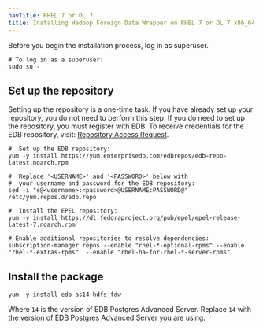 ```yaml
---
navTitle: RHEL 7 or OL 7
title: Installing Hadoop Foreign Data Wrapper on RHEL 7 or OL 7 x86_64
---
```


Before you begin the installation process, log in as superuser.

```shell
# To log in as a superuser:
sudo su -
```

## Set up the repository

Setting up the repository is a one-time task. If you have already set up your repository, you do not need to perform this step. If you do need to set up the repository, you must register with EDB. To receive credentials for the EDB repository, visit: [Repository Access Request](https://www.enterprisedb.com/repository-access-request).

```shell
#  Set up the EDB repository:
yum -y install https://yum.enterprisedb.com/edbrepos/edb-repo-latest.noarch.rpm

#  Replace '<USERNAME>' and '<PASSWORD>' below with
#  your username and password for the EDB repository:
sed -i "s@<username>:<password>@USERNAME:PASSWORD@" /etc/yum.repos.d/edb.repo

#  Install the EPEL repository:
yum -y install https://dl.fedoraproject.org/pub/epel/epel-release-latest-7.noarch.rpm

# Enable additional repositories to resolve dependencies:
subscription-manager repos --enable "rhel-*-optional-rpms" --enable "rhel-*-extras-rpms"  --enable "rhel-ha-for-rhel-*-server-rpms"
```

## Install the package

```shell
yum -y install edb-as14-hdfs_fdw
```

Where `14` is the version of EDB Postgres Advanced Server. Replace `14` with the version of EDB Postgres Advanced Server you are using.

